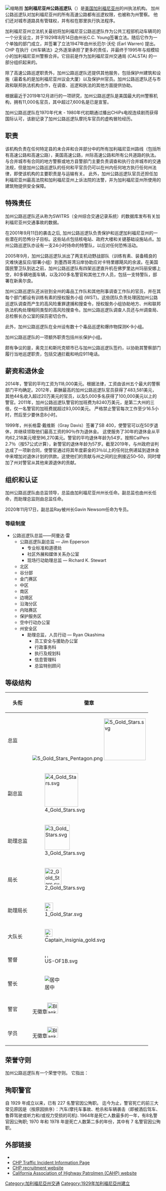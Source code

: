 {{expand|time=2016-04-20T17:10:20+00:00}}
{{no footnotes|time=2016-04-20T17:10:20+00:00}}
{{Infobox law enforcement agency
| agencyname = 加利福尼亚州公路巡队
| nativename = California Highway Patrol
| nativenamea = 
| nativenamer = 
| commonname = 
| abbreviation = CHP
| fictional = 
| patch = Patch of the California Highway Patrol.png
| patchcaption = 加州公路巡逻队的臂章
| logo = CHP Door Insignia.png
| logocaption = 加州公路巡逻队车门标志
| badge = CHP Badge.png
| badgecaption = 加州公路巡逻队的徽章
| flag = Flag of the California Highway Patrol.png
| flagcaption = 加州公路巡逻队的旗帜
| imagesize = 
| motto = Safety, Service, and Security
| mottotranslated = 安全、服务和保障
| mission = 
| formed = {{Start date and age|1929|8|14|y=df}}
| preceding1 = 
| dissolved = 
| superseding = 
| employees = 11,000 (as of 2019)
| volunteers = 
| budget = $2.8 billion (as of 2020)
| nongovernment = 
| country = 美国
| countryabbr = 
| national = 
| federal = 
| international = 
| divtype = 州
| divname = 加利福尼亚
| divdab = 
| subdivtype = 
| subdivname = 
| subdivdab = 
| map = <!-- 檔案不存在 File:CA - CHP Divisions Map.jpg ，可從英文維基百科取得 -->
| mapcaption = 
| sizearea = {{convert|163696|sqmi|km2}}
| sizepopulation = 39,613,500 (2019 est.)
| legaljuris = 加利福尼亚
| governingbody = 加利福尼亚州议会
| governingbodyscnd = 
| constitution1 = 参议院第869号法案
| police = Yes
| local = 
| military = 
| provost = 
| gendarmerie = 
| religious = 
| speciality1 = Road
| secret = 
| overviewtype = 
| overviewbody = 
| headquarters = 美国加利福尼亚州萨克拉门托
| hqlocmap = 
| hqlocleft = 
| hqloctop = 
| hqlocmappoptitle = 
| sworntype = 警官
| sworn = 7,616 (as of 2019)
| unsworntype = 文职人员
| unsworn = 3,384 (as of 2019)
| multinational = 
| electeetype = 专员
| minister1name = Amanda Ray
| minister1pfo = 
| chief1name = 
| chief1position = 
| parentagency = 加利福尼亚州交通局
| child1agency = 
| unittype = 
| unitname = 
| officetype = 
| officename = 
| provideragency = 
| uniformedas = 
| stationtype = 指挥
| stations = 8 外勤部门<br />16 商业执法设施<br />103 地区办事处
| airbases = 
| lockuptype= 
| lockups = 
| vehicle1type = 巡逻车
| vehicles1 = {{ubl|Ford Explorer Police Interceptor Utility Vehicle|Dodge Charger—Police|Chevrolet Tahoe PPV}}
| vehicle2type = 摩托车
| vehicles2 = Harley Davidson Electra Glide
| boat1type = 
| boats1 = 
| aircraft1type = 飞机
| aircraft1 = {{ubl|Cessna 206|GippsAero GA8 Airvan}}
| aircraft3type = 直升机
| aircraft3 = Eurocopter AS350 Écureuil
| animal1type = 
| animals1 = 
| animal2type = 
| animals2 = 
| person1name = 
| person1reason = 
| person1type = 
| programme1 = 
| activity1name = 
| activitytype = 
| anniversary1 = 
| award1 = 
| website = {{url|www.chp.ca.gov}}
| footnotes = 
| reference = 
}}
[[File:CHP_Police_Interceptor_Utility_Vehicle.jpg|缩略图]]
'''加利福尼亚州公路巡逻队'''（{{lang-en|'''California Highway Patrol, CHP'''}}）是[[美国|美国]][[加利福尼亚州|加利福尼亚州]]的州执法机构。 加州公路巡逻队对加利福尼亚州的所有高速公路都有巡逻权限，也被称为州警察。 他们还对城市道路具有管辖权，并有权在那里执行执法程序。

加利福尼亚州立法机关最初将加利福尼亚公路巡逻队作为公共工程部机动车辆司的一个分支设立，并于1929年8月14日由州长C.C. Young签署立法。随后它作为一个单独的部门成立，并签署了立法1947年由州长厄尔·沃伦 (Earl Warren) 提出。CHP 在执行《州车辆法》之外逐渐承担了更多的责任，并最终于1995年与规模较小的加利福尼亚州警察合并。它目前是作为加利福尼亚州交通局 (CALSTA) 的一部分组织起来的。

除了高速公路巡逻职责外，加州公路巡逻队还提供其他服务，包括保护州建筑和设施（最着名的是加利福尼亚州议会大厦）以及保护州官员。加州公路巡逻队还与市政和联邦执法机构合作，在调查、巡逻和执法的其他方面提供协助。

根据最近于2019年12月进行的一项研究，加州公路巡逻队是美国最大的州警察机构，拥有11,000名官员，其中超过7,600名是已是宣誓。

加州公路巡逻队在1970年代末 - 1980年代初期通过播出CHiPs电视连续剧而获得国际认可，该剧记录了加州公路巡逻队摩托车官员的虚构冒险经历。

== 职责 ==
该机构负责在任何特定县的未合并和合并部分中的所有加利福尼亚州路线（包括所有高速公路和高速公路），美国高速公路，州际高速公路和所有公共道路的执法。与合并城市有合同的地方警察或地方县警部门主要负责调查和执行合并城市的交通法规，但是加州公路巡逻队的任何和平官员仍可以在州内任何地方执行任何州法律，即使该机构的主要职责是与运输有关。 此外，加州公路巡逻队官员还担任加利福尼亚州最高法院和加利福尼亚州上诉法院的法警，并为加利福尼亚州所使用的建筑物提供安全保障。
== 特殊责任 ==
加州公路巡逻队还从称为SWITRS（全州综合交通记录系统）的数据库发布有关加利福尼亚州交通事故的数据。

在2001年9月11日的袭击之后, 加州公路巡逻队负责保护和巡逻加利福尼亚州的一些潜在的恐怖分子目标。这些站点包括核电站、政府大楼和关键基础设施站点。加州公路巡逻队亦设有一支24小时待命的特警队，以应对任何恐怖活动。

2005年9月，加州公路巡逻队派出了两支机动野战部队（训练有素、装备精良的灾难快速反应/部署小组）到墨西哥湾沿岸协助应对卡特里娜飓风的余波。在美国国民警卫队到达之前，加州公路巡逻队有四架巡逻直升机在佛罗里达州玛丽安娜上空，80多辆地面车辆，以及200多名警官和其他工作人员，包括一支特警队，部署在新奥尔良。

加州公路巡逻队还派驻到全州的毒品工作队和其他刑事调查工作队的官员，并在其每个部门都设有训练有素的授权服务小组 (WST)。这些团队负责处理因加州公路巡逻队调查而产生的高风险重罪逮捕和搜查令，授权服务小组协助地方、州和联邦执法机构处理相同类型的高风险搜查令。加州公路巡逻队调查人员还与州调查局、总检察长办公室的探员密切合作。

此外，加州公路巡逻队在全州设有数十个毒品巡逻和爆炸物探测K-9小组。

加州公路巡逻队的一项额外职责包括州长保护小组。

颇有争议的是，奥克兰和斯托克顿市已与加州公路巡逻队签约，以协助其警察部门履行当地巡逻职责，包括交通拦截和响应911电话。

== 薪资和退休金 ==
2014年，警官的平均工资为118,000美元。根据法律，工资由该州五个最大的警察部门平均确定。2012年，薪酬最高的加州公路巡逻队官员获得了483,581美元，其他44名收入超过20万美元的官员，以及5,000多名获得了100,000美元以上的警官。2011年，加州公路巡逻队警官的加班费为8240万美元，是第二大州的三倍，仅一名警官的加班费就超过93,000美元。 严格禁止警官每次工作至少16.5小时，然后至少要休息8小时。

1999年，州长格雷·戴维斯（Gray Davis）签署了SB 400，使警官可以在50岁退休，并继续领取他们最高工资的90％作为退休金。 这使服务了30年的退休金从平均62,218美元增至96,270美元。警官的平均退休年龄为54岁。按照CalPers 2.7％（按57公式计算），新警官的退休年龄为57岁。截至2019年，与州政府谈判达成了一项新合同，使警官通过将其年度薪金的3％以上的任何比例递延到退休金中来增加对退休计划的供款。这使他们的贡献与州之间的比例接近50–50，同时增加了州对警官从其他来源退休的贡献。

== 组织和认证 ==
加州公路巡逻队由总监领导，总监由加利福尼亚州州长任命。副总监也由州长任命，而助理总监则由总监任命。

2020年11月17日，副总监Ray被州长Gavin Newsom任命为专员。

=== 等级制度 ===
* 公路巡逻队总监——阿曼达·雷
** 公路巡逻队副总监 — Jim Epperson
*** 专业标准和道德处
*** 社区外展和媒体关系办公室
*** 现场行动助理总监 — Richard K. Stewart
** 北区
** 谷分部
** 金门赛区
** 中区
** 南区
** 边境区
** 沿海分区
** 内陆赛区
** 保护服务区
** 空中行动办公室
** 州安全区
*** 助理总监，人员行动 — Ryan Okashima
**** 员工安全与援助办公室
**** 行政事务科
**** 执行及规划科
**** 信息管理科
**** 总监特别顾问

== 等级结构 ==
{| class="wikitable" style="text-align:center;"
|-
!头衔
!徽章
|-
|总监
|[[File:5_Gold_Stars_Pentagon.png|alt=]]{{small|或者}} 
[[File:5_Gold_Stars.svg|135px]]
|-
|副总监
|[[File:4_Gold_Stars.svg|108px]]
|-
|助理总监
|[[File:3_Gold_Stars.svg|81px]]
|-
|局长
|[[File:2_Gold_Stars.svg|54px]]
|-
|助理局长
|[[File:1_Gold_Star.svg|27px]]
|-
|大队长
|[[File:Captain_insignia_gold.svg|25px]]
|-
|警督
|[[File:US-OF1B.svg|10px]]
|-
|警长
|[[File:CHP_Sergeant_Stripes.png|居中]]
|-
|警官
|无徽章[[File:Blank_-_Spacer.png|35px]]
|-
|学员
|无徽章[[File:Blank_-_Spacer.png|35px]]
|}

==荣誉守则==
加州公路巡逻队有一个荣誉守则。 它指出：

{{quote|我，加利福尼亚州公路巡逻队的成员，在言词和行为上订阅以下内容：

诚实、认真地为美利坚合众国和加利福尼亚州服务；并履行我作为法律战士的誓言；

维护和维护加州公路巡逻队的荣誉和诚信；

忠于我的同事；尊重和服从我的长官；并无恐惧、无偏袒或无歧视地执行法律；

帮助那些处于危险或困境中的人，并在必要时舍弃我的生命而不是偏离职责的道路；

我的个人行为在任何时候都应无可指责，我绝不会故意做出任何会以任何方式损害加州公路巡逻队或其任何成员信誉的行为；

对于这一切，我郑重宣誓我作为加州公路巡逻队警官的神圣荣誉。}}

== 殉职警官 ==
自 1929 年成立以来，已有 227 名警官因公殉职。 迄今为止，警官死亡的前三大常见原因是（按原因排序）：汽车/摩托车事故、枪杀和车辆袭击（即被酒后驾车、鲁莽驾驶或听力和/或视力受损的司机). 1964年是死亡人数最多的一年，有8名警官因公殉职; 1970 年和 1978 年是死亡人数第二多的年份，其中有 7 名警官因公殉职。

== 外部链接 ==
* {{Official website|http://www.chp.ca.gov/}}
* [http://cad.chp.ca.gov/ CHP Traffic Incident Information Page]{{Wayback|url=http://cad.chp.ca.gov/ |date=20110223091957 }}
* [http://www.chpcareers.com/ CHP recruitment website]{{Wayback|url=http://www.chpcareers.com/ |date=20141220115655 }}
* [http://www.thecahp.org/ California Association of Highway Patrolmen (CAHP) website]{{Wayback|url=http://www.thecahp.org/ |date=20141220114420 }}

[[Category:加利福尼亞州交通|Category:加利福尼亞州交通]]
[[Category:1929年加利福尼亞州建立|Category:1929年加利福尼亞州建立]]